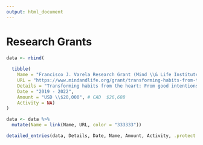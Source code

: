 ```yaml
---
output: html_document
---
```

\setlength{\parindent}{0in}
\setlength{\leftskip}{0in}
\normalsize

<!-- \pagebreak -->

# Research Grants

```r
data <- rbind(
  
  tibble(
    Name = "Francisco J. Varela Research Grant (Mind \\& Life Institute) — PI",
    URL = "https://www.mindandlife.org/grant/transforming-habits-from-the-heart-from-good-intentions-to-reliable-prosocial-response/",
    Details = "Transforming habits from the heart: From good intentions to reliable prosocial response",
    Date = "2019 - 2022",
    Amount = "USD \\$20,000", # CAD  $26,688
    Activity = NA)
)

data <- data %>%
  mutate(Name = link(Name, URL, color = "333333"))

detailed_entries(data, Details, Date, Name, Amount, Activity, .protect = FALSE)
```